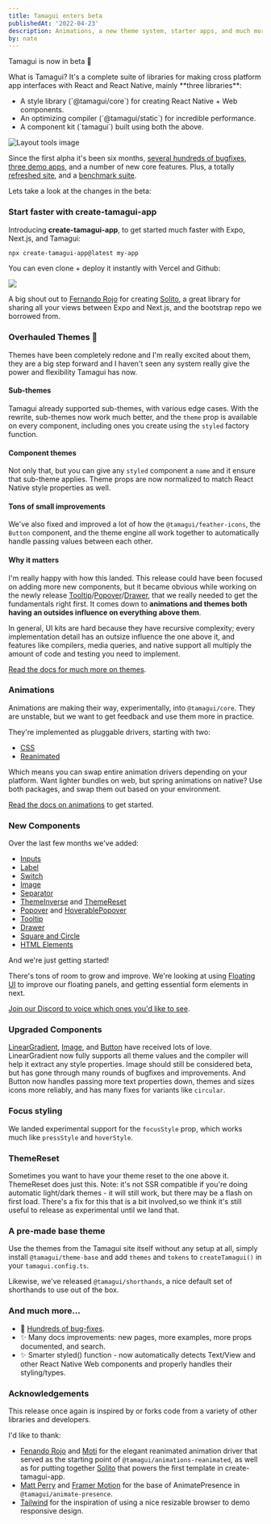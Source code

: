 ```yaml
---
title: Tamagui enters beta
publishedAt: '2022-04-23'
description: Animations, a new theme system, starter apps, and much more.
by: nate
---
```


<IntroParagraph>Tamagui is now in beta 🎉</IntroParagraph>

<IntroParagraph>
  What is Tamagui? It's a complete suite of libraries for making cross platform app interfaces with
  React and React Native, mainly **three libraries**:
</IntroParagraph>

<IntroParagraph>
  <UL>
    <LI>A style library (`@tamagui/core`) for creating React Native + Web components.</LI>
    <LI>An optimizing compiler (`@tamagui/static`) for incredible performance.</LI>
    <LI>A component kit (`tamagui`) built using both the above.</LI>
  </UL>
</IntroParagraph>

<Image
  title="Layout tools image"
  src="/blog/introducing-tamagui/hero.png"
  size="hero"
  height={150}
  width={900}
/>

Since the first alpha it's been six months, [several hundreds of bugfixes](https://github.com/tamagui/tamagui/releases/tag/v1.0.0-beta.0), [three demo apps](https://github.com/tamagui), and a number of new core features. Plus, a totally [refreshed site](/), and a [benchmark suite](/docs/intro/benchmarks).

Lets take a look at the changes in the beta:

### Start faster with create-tamagui-app

Introducing **create-tamagui-app**, to get started much faster with Expo, Next.js, and Tamagui:

```bash
npx create-tamagui-app@latest my-app
```

You can even clone + deploy it instantly with Vercel and Github:

<XStack my="$4" jc="center">
  <a
    href="https://vercel.com/new/clone?repository-url=https%3A%2F%2Fgithub.com%2Ftamagui%2Fstarters&env=ENABLE_ROOT_PATH_BUILD_CACHE&root-directory=apps/next-expo-solito&envDescription=Set%20this%20environment%20variable%20to%201%20for%20Turborepo%20to%20cache%20your%20node_modules.&envLink=https%3A%2F%2Ftwitter.com%2Fjaredpalmer%2Fstatus%2F1488954563533189124&project-name=tamagui-app&repo-name=tamagui-app&demo-title=Tamagui%20App%20%E2%9A%A1%EF%B8%8F&demo-description=Tamagui%20React%20Native%20%2B%20Next.js%20starter&demo-url=https%3A%2F%2Ftamagui.dev%2Fstarter&demo-image=https%3A%2F%2Ftamagui.dev%2Fblog%2Fintroducing-tamagui%2Fhero.png"
    target="_blank"
    alt="Deploy with Vercel"
  >
    <img src="https://vercel.com/button" />
  </a>
</XStack>

A big shout out to [Fernando Rojo](https://twitter.com/fernandotherojo) for creating [Solito](https://solito.dev), a great library for sharing all your views between Expo and Next.js, and the bootstrap repo we borrowed from.

### Overhauled Themes 🎨

Themes have been completely redone and I'm really excited about them, they are a big step forward and I haven't seen any system really give the power and flexibility Tamagui has now.

#### Sub-themes

Tamagui already supported sub-themes, with various edge cases. With the rewrite, sub-themes now work much better, and the `theme` prop is available on every component, including ones you create using the `styled` factory function.

<ScrollView horizontal showsHorizontalScrollbars={false}>
  <XStack py="$4">
    <YStack scale={0.8}>
      <MediaPlayerDemo theme="pink" />
    </YStack>
    <YStack scale={0.8}>
      <MediaPlayerDemo theme="blue" />
    </YStack>
  </XStack>
</ScrollView>

#### Component themes

Not only that, but you can give any `styled` component a `name` and it ensure that sub-theme applies. Theme props are now normalized to match React Native style properties as well.

#### Tons of small improvements

We've also fixed and improved a lot of how the `@tamagui/feather-icons`, the `Button` component, and the theme engine all work together to automatically handle passing values between each other.

#### Why it matters

I'm really happy with how this landed. This release could have been focused on adding more new components, but it became obvious while working on the newly release [Tooltip](/docs/components/tooltip)/[Popover](/docs/components/popover)/[Drawer](/docs/components/drawer), that we really needed to get the fundamentals right first. It comes down to **animations and themes both having an outsides influence on everything above them**.

In general, UI kits are hard because they have recursive complexity; every implementation detail has an outsize influence the one above it, and features like compilers, media queries, and native support all multiply the amount of code and testing you need to implement.

[Read the docs for much more on themes](/docs/intro/themes).

### Animations

Animations are making their way, experimentally, into `@tamagui/core`. They are unstable, but we want to get feedback and use them more in practice.

<OffsetBox size="hero">
  <XStack py="$4">
    <ExampleAnimations />
  </XStack>
</OffsetBox>

They're implemented as pluggable drivers, starting with two:

- [CSS](/docs/core/animations#css)
- [Reanimated](/docs/core/animations#css)

Which means you can swap entire animation drivers depending on your platform. Want lighter bundles on web, but spring animations on native? Use both packages, and swap them out based on your environment.

[Read the docs on animations](/docs/core/animations) to get started.

### New Components

Over the last few months we've added:

- [Inputs](/docs/components/inputs)
- [Label](/docs/components/label)
- [Switch](/docs/components/switch)
- [Image](/docs/components/image)
- [Separator](/docs/components/separator)
- [ThemeInverse](/docs/core/theme#theme-inverse) and [ThemeReset](/docs/core/theme#theme-reset)
- [Popover](/docs/components/popover) and [HoverablePopover](/docs/components/hoverable-popover)
- [Tooltip](/docs/components/tooltip)
- [Drawer](/docs/components/drawer)
- [Square and Circle](/docs/components/shapes)
- [HTML Elements](/docs/components/html-elements)

And we're just getting started!

There's tons of room to grow and improve. We're looking at using [Floating UI](https://floating-ui.com/) to improve our floating panels, and getting essential form elements in next.

[Join our Discord to voice which ones you'd like to see](https://discord.gg/4qh6tdcVDa).

### Upgraded Components

[LinearGradient](/docs/components/linear-gradient), [Image](/docs/components/image), and [Button](/docs/components/button) have received lots of love. LinearGradient now fully supports all theme values and the compiler will help it extract any style properties. Image should still be considered beta, but has gone through many rounds of bugfixes and improvements. And Button now handles passing more text properties down, themes and sizes icons more reliably, and has many fixes for variants like `circular`.

### Focus styling

We landed experimental support for the `focusStyle` prop, which works much like `pressStyle` and `hoverStyle`.

### ThemeReset

Sometimes you want to have your theme reset to the one above it. ThemeReset does just this. Note: it's not SSR compatible if you're doing automatic light/dark themes - it will still work, but there may be a flash on first load. There's a fix for this that is a bit involved,so we think it's still useful to release as experimental until we land that.

### A pre-made base theme

Use the themes from the Tamagui site itself without any setup at all, simply install `@tamagui/theme-base` and add `themes` and `tokens` to `createTamagui()` in your `tamagui.config.ts`.

Likewise, we've released `@tamagui/shorthands`, a nice default set of shorthands to use out of the box.

### And much more...

- 🐛 [Hundreds of bug-fixes](https://github.com/tamagui/tamagui/releases/tag/v1.0.0-beta.1).
- ✨ Many docs improvements: new pages, more examples, more props documented, and search.
- ✨ Smarter styled() function - now automatically detects Text/View and other React Native Web components and properly handles their styling/types.

### Acknowledgements

This release once again is inspired by or forks code from a variety of other libraries and developers.

I'd like to thank:

- [Fenando Rojo](https://twitter.com/fernandotherojo) and [Moti](https://moti.fyi) for the elegant reanimated animation driver that served as the starting point of `@tamagui/animations-reanimated`, as well as for putting together [Solito](https://solito.dev) that powers the first template in create-tamagui-app.
- [Matt Perry](https://twitter.com/mattgperry) and [Framer Motion](https://github.com/framer/motion) for the base of AnimatePresence in `@tamagui/animate-presence`.
- [Tailwind](https://tailwindcss.com) for the inspiration of using a nice resizable browser to demo responsive design.
